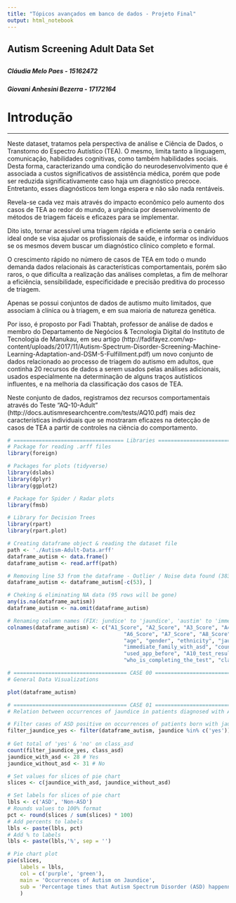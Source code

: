 ```yaml
---
title: "Tópicos avançados em banco de dados - Projeto Final"
output: html_notebook
---
```

<h2>Autism Screening Adult Data Set<h2>
<h5>Cláudia Melo Paes - 15162472</h5>
<h5>Giovani Anhesini Bezerra - 17172164</h5>

<h1>Introdução</h1>
<hr>
<p>Neste dataset, tratamos pela perspectiva de análise e Ciência de Dados, o Transtorno do Espectro Autístico (TEA).
O mesmo, limita tanto a linguagem, comunicação, habilidades cognitivas, como também habilidades sociais. Desta forma, caracterizando uma condição do neurodesenvolvimento que é associada a custos significativos de assistência médica, porém que pode ser reduzida significativamente caso haja um diagnóstico precoce. Entretanto, esses diagnósticos tem longa espera e não são nada rentáveis.</p>

<p>Revela-se cada vez mais através do impacto econômico pelo aumento dos casos de TEA ao redor do mundo, a urgência por desenvolvimento de métodos de triagem fáceis e eficazes para se implementar.</p>

<p>Dito isto, tornar acessível uma triagem rápida e eficiente seria o cenário ideal onde se visa ajudar os profissionais de saúde, e informar os indivíduos se os mesmos devem buscar um diagnóstico clínico completo e formal.</p>

<p>O crescimento rápido no número de casos de TEA em todo o mundo demanda dados relacionais às características comportamentais, porém são raros, o que dificulta a realização das análises completas, a fim de melhorar a eficiência, sensibilidade, especificidade e precisão preditiva do processo de triagem.</p>

<p>Apenas se possui conjuntos de dados de autismo muito limitados, que associam à clínica ou à triagem, e em sua maioria de natureza genética.</p>

<p>Por isso, é proposto por Fadi Thabtah, professor de análise de dados e membro do Departamento de Negócios & Tecnologia Digital do Instituto de Tecnologia de Manukau, em seu artigo (http://fadifayez.com/wp-content/uploads/2017/11/Autism-Spectrum-Disorder-Screening-Machine-Learning-Adaptation-and-DSM-5-Fulfillment.pdf) um novo conjunto de dados relacionado ao processo de triagem do autismo em adultos, que continha 20 recursos de dados a serem usados pelas análises adicionais, usados especialmente na determinação de alguns traços autísticos influentes, e na melhoria da classificação dos casos de TEA.</p>

<p>Neste conjunto de dados, registramos dez recursos comportamentais através do Teste “AQ-10-Adult” (http://docs.autismresearchcentre.com/tests/AQ10.pdf) mais dez características individuais que se mostraram eficazes na detecção de casos de TEA a partir de controles na ciência do comportamento.</p>

```r
# =================================== Libraries ===================================
# Package for reading .arff files
library(foreign)

# Packages for plots (tidyverse)
library(dslabs)
library(dplyr)
library(ggplot2)

# Package for Spider / Radar plots
library(fmsb)

# Library for Decision Trees
library(rpart)
library(rpart.plot)

# Creating dataframe object & reading the dataset file
path <- './Autism-Adult-Data.arff'
dataframe_autism <- data.frame()
dataframe_autism <- read.arff(path)

# Removing line 53 from the dataframe - Outlier / Noise data found (383 years old woman)
dataframe_autism <- dataframe_autism[-c(53), ]

# Cheking & eliminating NA data (95 rows will be gone)
any(is.na(dataframe_autism))
dataframe_autism <- na.omit(dataframe_autism)

# Renaming column names (FIX: jundice' to 'jaundice', 'austim' to 'immediate_family_with_asd', 'contry_of_res' to 'country_of_residence', 'result' to 'A10_test_result', 'who_is_completing_the_test', 'Class/ASD' to 'class_asd')
colnames(dataframe_autism) <- c("A1_Score", "A2_Score", "A3_Score", "A4_Score", "A5_Score",
                                     "A6_Score", "A7_Score", "A8_Score", "A9_Score", "A10_Score",
                                     "age", "gender", "ethnicity", "jaundice",
                                     "immediate_family_with_asd", "country_of_residence",
                                     "used_app_before", "A10_test_result", "age_desc",
                                     "who_is_completing_the_test", "class_asd")
```



```r
# ==================================== CASE 00 ====================================
# General Data Visualizations

plot(dataframe_autism)

# ==================================== CASE 01 ====================================
# Relation between occurrences of jaundice in patients diagnosed with ASD

# Filter cases of ASD positive on occurrences of patients born with jaundice
filter_jaundice_yes <- filter(dataframe_autism, jaundice %in% c('yes'))
    
# Get total of 'yes' & 'no' on class_asd
count(filter_jaundice_yes, class_asd)
jaundice_with_asd <- 28 # Yes
jaundice_without_asd <- 31 # No

# Set values for slices of pie chart
slices <- c(jaundice_with_asd, jaundice_without_asd)

# Set labels for slices of pie chart
lbls <- c('ASD', 'Non-ASD')
# Rounds values to 100% format
pct <- round(slices / sum(slices) * 100)
# Add percents to labels
lbls <- paste(lbls, pct)
# Add % to labels
lbls <- paste(lbls,'%', sep = '')

# Pie chart plot
pie(slices,
    labels = lbls,
    col = c('purple', 'green'),
    main = 'Occurrences of Autism on Jaundice',
    sub = 'Percentage times that Autism Spectrum Disorder (ASD) happenned on positive cases of Jaundice'
    )

```

